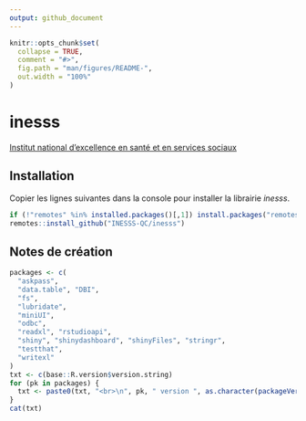 ```yaml
---
output: github_document
---
```


```r
knitr::opts_chunk$set(
  collapse = TRUE,
  comment = "#>",
  fig.path = "man/figures/README-",
  out.width = "100%"
)
```

# inesss

[Institut national d'excellence en santé et en services sociaux](https://www.inesss.qc.ca/){target="_blank"}

## Installation
Copier les lignes suivantes dans la console pour installer la librairie *inesss*.
```r
if (!"remotes" %in% installed.packages()[,1]) install.packages("remotes")
remotes::install_github("INESSS-QC/inesss")
```

## Notes de création
```r
packages <- c(
  "askpass",
  "data.table", "DBI",
  "fs",
  "lubridate",
  "miniUI",
  "odbc",
  "readxl", "rstudioapi",
  "shiny", "shinydashboard", "shinyFiles", "stringr",
  "testthat",
  "writexl"
)
txt <- c(base::R.version$version.string)
for (pk in packages) {
  txt <- paste0(txt, "<br>\n", pk, " version ", as.character(packageVersion(pk)))
}
cat(txt)
```

